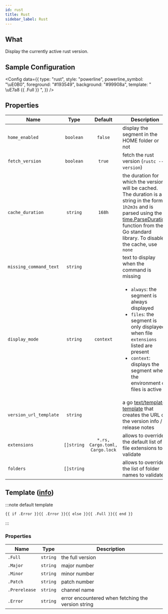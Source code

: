 ```yaml
---
id: rust
title: Rust
sidebar_label: Rust
---
```


## What

Display the currently active rust version.

## Sample Configuration


<Config
  data={{
    type: "rust",
    style: "powerline",
    powerline_symbol: "\uE0B0",
    foreground: "#193549",
    background: "#99908a",
    template: " \uE7a8 {{ .Full }} ",
  }}
/>

## Properties

| Name                   |    Type    |            Default             | Description                                                                                                                                                                                                                          |
| ---------------------- | :--------: | :----------------------------: | ------------------------------------------------------------------------------------------------------------------------------------------------------------------------------------------------------------------------------------ |
| `home_enabled`         | `boolean`  |            `false`             | display the segment in the HOME folder or not                                                                                                                                                                                        |
| `fetch_version`        | `boolean`  |             `true`             | fetch the rust version (`rustc --version`)                                                                                                                                                                                           |
| `cache_duration`       |  `string`  |             `168h`             | the duration for which the version will be cached. The duration is a string in the format `1h2m3s` and is parsed using the [time.ParseDuration] function from the Go standard library. To disable the cache, use `none`              |
| `missing_command_text` |  `string`  |                                | text to display when the command is missing                                                                                                                                                                                          |
| `display_mode`         |  `string`  |           `context`            | <ul><li>`always`: the segment is always displayed</li><li>`files`: the segment is only displayed when file `extensions` listed are present</li><li>`context`: displays the segment when the environment or files is active</li></ul> |
| `version_url_template` |  `string`  |                                | a go [text/template][go-text-template] [template][templates] that creates the URL of the version info / release notes                                                                                                                |
| `extensions`           | `[]string` | `*.rs, Cargo.toml, Cargo.lock` | allows to override the default list of file extensions to validate                                                                                                                                                                   |
| `folders`              | `[]string` |                                | allows to override the list of folder names to validate                                                                                                                                                                              |

## Template ([info][templates])

:::note default template

```template
{{ if .Error }}{{ .Error }}{{ else }}{{ .Full }}{{ end }}
```

:::

### Properties

| Name          | Type     | Description                                        |
| ------------- | -------- | -------------------------------------------------- |
| `.Full`       | `string` | the full version                                   |
| `.Major`      | `string` | major number                                       |
| `.Minor`      | `string` | minor number                                       |
| `.Patch`      | `string` | patch number                                       |
| `.Prerelease` | `string` | channel name                                       |
| `.Error`      | `string` | error encountered when fetching the version string |

[go-text-template]: https://golang.org/pkg/text/template/
[templates]: /docs/configuration/templates
[time.ParseDuration]: https://golang.org/pkg/time/#ParseDuration
